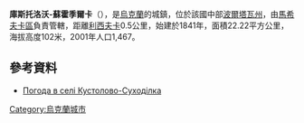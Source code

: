 {{coord|49|22|55|N|34|43|31|E|scale:100000_region:UA|display=title}}

'''庫斯托洛沃-蘇霍季爾卡'''（{{lang-uk|Кустолово-Суходілка}}），是[[烏克蘭|烏克蘭]]的城鎮，位於該國中部[[波爾塔瓦州|波爾塔瓦州]]，由[[馬希夫卡區|馬希夫卡區]]負責管轄，距離[[利西夫卡_(新桑扎里區)|利西夫卡]]0.5公里，始建於1841年，面積22.22平方公里，海拔高度102米，2001年人口1,467。

==參考資料==
* [http://weather.in.ua/ua/poltavskaja/12884 Погода в селі Кустолово-Суходілка] {{Wayback|url=http://weather.in.ua/ua/poltavskaja/12884 |date=20111219194619 }}

{{Ukraine-geo-stub}}
[[Category:烏克蘭城市|Category:烏克蘭城市]]